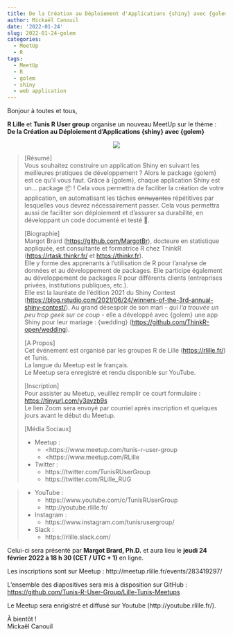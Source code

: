 ```yaml
---
title: De la Création au Déploiement d'Applications {shiny} avec {golem}
author: Mickaël Canouil
date: '2022-01-24'
slug: 2022-01-24-golem
categories:
  - MeetUp
  - R
tags:
  - MeetUp
  - R
  - golem
  - shiny
  - web application
---
```



Bonjour à toutes et tous,
 
**R Lille** et **Tunis R User group** organise un nouveau MeetUp sur le thème :  
**De la Création au Déploiement d'Applications {shiny} avec {golem}**

<!-- <center>
<iframe width="560" height="315" src="https://www.youtube.com/embed/" title="YouTube video player" frameborder="0" allow="accelerometer; autoplay; clipboard-write; encrypted-media; gyroscope; picture-in-picture" allowfullscreen></iframe>
</center> -->
<center>
![](images/2022-02-24.png)
</center>
  
> \[Résumé\]  
> Vous souhaitez construire un application Shiny en suivant les meilleures
> pratiques de développement ? Alors le package {golem} est ce qu'il vous
> faut. Grâce à {golem}, chaque application Shiny est un… package 📦 ! Cela
> vous permettra de faciliter la création de votre application, en
> automatisant les tâches ~~ennuyantes~~ répétitives par lesquelles vous
> devrez nécessairement passer. Cela vous permettra aussi de faciliter son
> déploiement et d'assurer sa durabilité, en développant un code documenté
> et testé 🎉.
> 
> \[Biographie\]  
> Margot Brard (<https://github.com/MargotBr>), docteure en statistique
> appliquée, est consultante et formatrice R chez ThinkR
> (<https://rtask.thinkr.fr/> et <https://thinkr.fr>).  
> Elle y forme des apprenants à l'utilisation de R pour l'analyse de
> données et au développement de packages. Elle participe également au
> développement de packages R pour différents clients (entreprises
> privées, institutions publiques, etc.).  
> Elle est la lauréate de l'édition 2021 du Shiny Contest
> (<https://blog.rstudio.com/2021/06/24/winners-of-the-3rd-annual-shiny-contest/>).
> Au grand désespoir de son mari - *qui l'a trouvée un peu trop geek sur
> ce coup* - elle a développé avec {golem} une app Shiny pour leur mariage
> : {wedding} (<https://github.com/ThinkR-open/wedding>).
> 
> \[A Propos\]  
> Cet événement est organisé par les groupes R de Lille
> (<https://rlille.fr/>) et Tunis.  
> La langue du Meetup est le français.  
> Le Meetup sera enregistré et rendu disponible sur YouTube.
> 
> \[Inscription\]  
> Pour assister au Meetup, veuillez remplir ce court formulaire :
> <https://tinyurl.com/y3avzb9s>  
> Le lien Zoom sera envoyé par courriel après inscription et quelques
> jours avant le début du Meetup.
> 
> \[Média Sociaux\]  
> 
> - Meetup : 
>   - <https://www.meetup.com/tunis-r-user-group
>   - <https://www.meetup.com/RLille
> 
> - Twitter :
>     - https://twitter.com/TunisRUserGroup
>     - https://twitter.com/RLille_RUG

> - YouTube :
>     - https://www.youtube.com/c/TunisRUserGroup
>     - http://youtube.rlille.fr/
> 
> - Instagram :
>     - https://www.instagram.com/tunisrusergroup/
> 
> - Slack :
>     - https://rlille.slack.com/
> 

Celui-ci sera présenté par **Margot Brard, Ph.D.** et aura lieu le **jeudi 24 février 2022 à 18 h 30 (CET / UTC + 1)** en ligne.

Les inscriptions sont sur Meetup : http://meetup.rlille.fr/events/283419297/

L'ensemble des diapositives sera mis à disposition sur GitHub : [https://github.com/Tunis-R-User-Group/Lille-Tunis-Meetups](https://github.com/Tunis-R-User-Group/Lille-Tunis-Meetups/tree/main/meetups/2022-02-24/materials)

Le Meetup sera enrigistré et diffusé sur Youtube (http://youtube.rlille.fr/).

À bientôt !  
Mickaël Canouil
